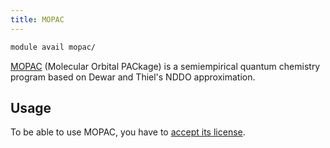 ```yaml
---
title: MOPAC
---
```

```bash
module avail mopac/
```

[MOPAC](http://openmopac.net/) (Molecular Orbital PACkage) is a semiempirical quantum chemistry program based on Dewar and Thiel's NDDO approximation.

## Usage

To be able to use MOPAC, you have to [accept its license](https://signup.e-infra.cz/fed/registrar/?vo=meta&group=lic_mopac).

